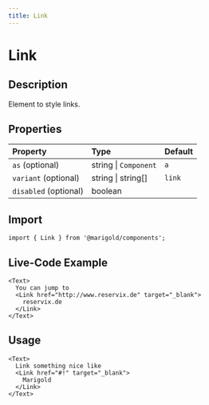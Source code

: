 ```yaml
---
title: Link
---
```


# Link

## Description

Element to style links.

## Properties

| Property              | Type                  | Default |
| :-------------------- | :-------------------- | :------ |
| `as` (optional)       | string \| `Component` | `a`     |
| `variant` (optional)  | string \| string[]    | `link`  |
| `disabled` (optional) | boolean               |         |

## Import

```tsx code
import { Link } from '@marigold/components';
```

## Live-Code Example

```tsx live
<Text>
  You can jump to
  <Link href="http://www.reservix.de" target="_blank">
    reservix.de
  </Link>
</Text>
```

## Usage

```tsx
<Text>
  Link something nice like
  <Link href="#!" target="_blank">
    Marigold
  </Link>
</Text>
```
